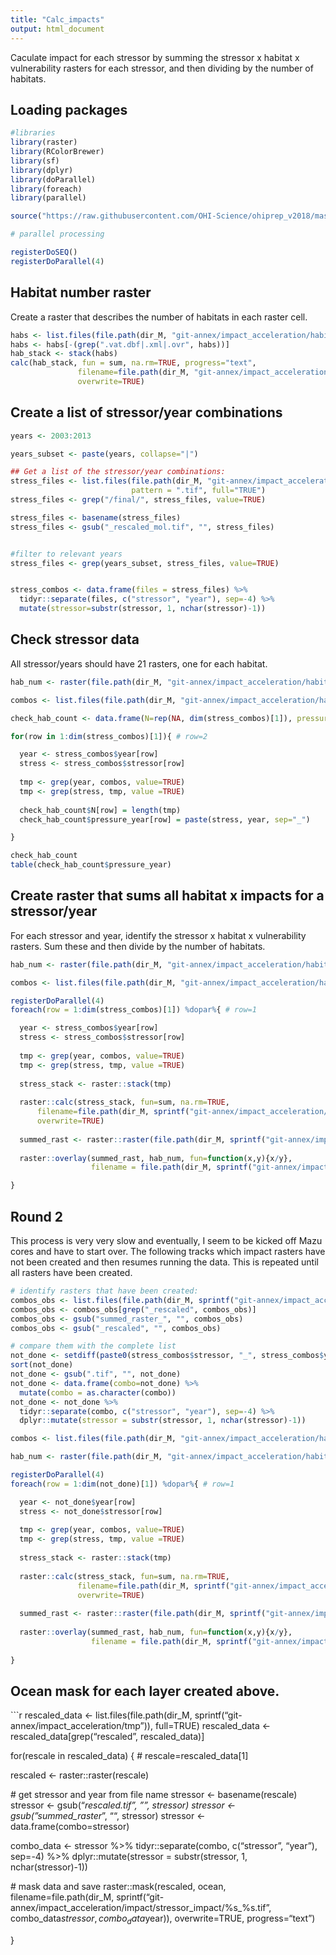 ```yaml
---
title: "Calc_impacts"
output: html_document
---
```


Caculate impact for each stressor by summing the stressor x habitat x vulnerability rasters for each stressor, and then dividing by the number of habitats.

## Loading packages

```r
#libraries
library(raster)
library(RColorBrewer)
library(sf)
library(dplyr)
library(doParallel)
library(foreach)
library(parallel)

source("https://raw.githubusercontent.com/OHI-Science/ohiprep_v2018/master/src/R/spatial_common.R")

# parallel processing

registerDoSEQ()
registerDoParallel(4)

```

## Habitat number raster
Create a raster that describes the number of habitats in each raster cell.

```r

habs <- list.files(file.path(dir_M, "git-annex/impact_acceleration/habitats"), full=TRUE)
habs <- habs[-(grep(".vat.dbf|.xml|.ovr", habs))]
hab_stack <- stack(habs)
calc(hab_stack, fun = sum, na.rm=TRUE, progress="text",
               filename=file.path(dir_M, "git-annex/impact_acceleration/habitat_number/habitat_num.tif"),
               overwrite=TRUE)

```

## Create a list of stressor/year combinations

```r
years <- 2003:2013

years_subset <- paste(years, collapse="|")

## Get a list of the stressor/year combinations:
stress_files <- list.files(file.path(dir_M, "git-annex/impact_acceleration/stressors"), recursive = TRUE, 
                           pattern = ".tif", full="TRUE")
stress_files <- grep("/final/", stress_files, value=TRUE)

stress_files <- basename(stress_files)
stress_files <- gsub("_rescaled_mol.tif", "", stress_files)


#filter to relevant years
stress_files <- grep(years_subset, stress_files, value=TRUE)


stress_combos <- data.frame(files = stress_files) %>%
  tidyr::separate(files, c("stressor", "year"), sep=-4) %>%
  mutate(stressor=substr(stressor, 1, nchar(stressor)-1)) 

```

## Check stressor data
All stressor/years should have 21 rasters, one for each habitat.

```r

hab_num <- raster(file.path(dir_M, "git-annex/impact_acceleration/habitat_number/habitat_num.tif"))

combos <- list.files(file.path(dir_M, "git-annex/impact_acceleration/hab_stressor_combo"), full=TRUE)

check_hab_count <- data.frame(N=rep(NA, dim(stress_combos)[1]), pressure_year=rep(NA, dim(stress_combos)[1]))

for(row in 1:dim(stress_combos)[1]){ # row=2

  year <- stress_combos$year[row]
  stress <- stress_combos$stressor[row]
  
  tmp <- grep(year, combos, value=TRUE)
  tmp <- grep(stress, tmp, value =TRUE)
  
  check_hab_count$N[row] = length(tmp)
  check_hab_count$pressure_year[row] = paste(stress, year, sep="_")

}

check_hab_count
table(check_hab_count$pressure_year)

```

## Create raster that sums all habitat x impacts for a stressor/year
For each stressor and year, identify the stressor x habitat x vulnerability rasters.  Sum these and then divide by the number of habitats.  

```r
hab_num <- raster(file.path(dir_M, "git-annex/impact_acceleration/habitat_number/habitat_num.tif"))

combos <- list.files(file.path(dir_M, "git-annex/impact_acceleration/hab_stressor_combo"), full=TRUE)

registerDoParallel(4)
foreach(row = 1:dim(stress_combos)[1]) %dopar%{ # row=1

  year <- stress_combos$year[row]
  stress <- stress_combos$stressor[row]
  
  tmp <- grep(year, combos, value=TRUE)
  tmp <- grep(stress, tmp, value =TRUE)
  
  stress_stack <- raster::stack(tmp)
  
  raster::calc(stress_stack, fun=sum, na.rm=TRUE,
      filename=file.path(dir_M, sprintf("git-annex/impact_acceleration/tmp/summed_raster_%s_%s.tif", stress, year)), 
      overwrite=TRUE)
  
  summed_rast <- raster::raster(file.path(dir_M, sprintf("git-annex/impact_acceleration/tmp/summed_raster_%s_%s.tif", stress, year)))
  
  raster::overlay(summed_rast, hab_num, fun=function(x,y){x/y}, 
                  filename = file.path(dir_M, sprintf("git-annex/impact_acceleration/tmp/summed_raster_%s_%s_rescaled.tif", stress, year)))

}

```

## Round 2
This process is very very slow and eventually, I seem to be kicked off Mazu cores and have to start over.  The following tracks which impact rasters have not been created and then resumes running the data. This is repeated until all rasters have been created.

```r
# identify rasters that have been created:
combos_obs <- list.files(file.path(dir_M, sprintf("git-annex/impact_acceleration/tmp")))
combos_obs <- combos_obs[grep("_rescaled", combos_obs)]
combos_obs <- gsub("summed_raster_", "", combos_obs)
combos_obs <- gsub("_rescaled", "", combos_obs)

# compare them with the complete list
not_done <- setdiff(paste0(stress_combos$stressor, "_", stress_combos$year, ".tif"), combos_obs)
sort(not_done)
not_done <- gsub(".tif", "", not_done)
not_done <- data.frame(combo=not_done) %>%
  mutate(combo = as.character(combo))
not_done <- not_done %>%
  tidyr::separate(combo, c("stressor", "year"), sep=-4) %>%
  dplyr::mutate(stressor = substr(stressor, 1, nchar(stressor)-1))

combos <- list.files(file.path(dir_M, "git-annex/impact_acceleration/hab_stressor_combo"), full=TRUE)

hab_num <- raster(file.path(dir_M, "git-annex/impact_acceleration/habitat_number/habitat_num.tif"))

registerDoParallel(4)
foreach(row = 1:dim(not_done)[1]) %dopar%{ # row=1

  year <- not_done$year[row]
  stress <- not_done$stressor[row]
  
  tmp <- grep(year, combos, value=TRUE)
  tmp <- grep(stress, tmp, value =TRUE)
  
  stress_stack <- raster::stack(tmp)
  
  raster::calc(stress_stack, fun=sum, na.rm=TRUE,
               filename=file.path(dir_M, sprintf("git-annex/impact_acceleration/tmp/summed_raster_%s_%s.tif", stress, year)), 
               overwrite=TRUE)
  
  summed_rast <- raster::raster(file.path(dir_M, sprintf("git-annex/impact_acceleration/tmp/summed_raster_%s_%s.tif", stress, year)))
  
  raster::overlay(summed_rast, hab_num, fun=function(x,y){x/y}, 
                  filename = file.path(dir_M, sprintf("git-annex/impact_acceleration/tmp/summed_raster_%s_%s_rescaled.tif", stress, year)))
  
}

```


## Ocean mask for each layer created above.
```r
rescaled_data <- list.files(file.path(dir_M, sprintf("git-annex/impact_acceleration/tmp")), full=TRUE)
rescaled_data <- rescaled_data[grep("rescaled", rescaled_data)]

for(rescale in rescaled_data) { # rescale=rescaled_data[1]
  
 rescaled <- raster::raster(rescale)

 # get stressor and year from file name
stressor <- basename(rescale)
 stressor <- gsub("_rescaled.tif", "", stressor)
 stressor <- gsub("summed_raster_", "", stressor)
 stressor <- data.frame(combo=stressor)
 
 combo_data <- stressor %>% 
   tidyr::separate(combo, c("stressor", "year"), sep=-4) %>%
   dplyr::mutate(stressor = substr(stressor, 1, nchar(stressor)-1))
 
 # mask data and save
 raster::mask(rescaled, ocean,
                 filename=file.path(dir_M, sprintf("git-annex/impact_acceleration/impact/stressor_impact/%s_%s.tif", 
                                                   combo_data$stressor, combo_data$year)),
                 overwrite=TRUE, progress="text")
 
}
